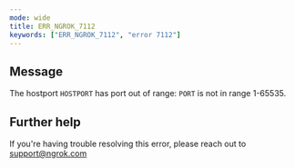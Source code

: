 ```yaml
---
mode: wide
title: ERR_NGROK_7112
keywords: ["ERR_NGROK_7112", "error 7112"]
---
```


## Message

The hostport `HOSTPORT` has port out of range: `PORT` is not in range 1-65535.

## Further help

If you're having trouble resolving this error, please reach out to [support@ngrok.com](mailto:support@ngrok.com?subject=Help%20with%20ERR_NGROK_7112)
